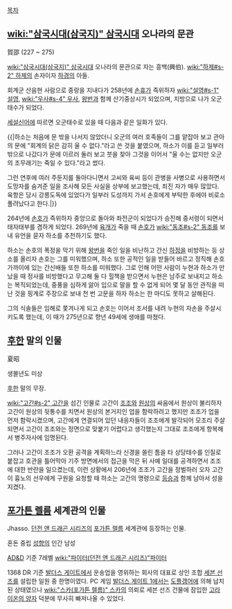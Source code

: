 [[목차]]
== [[wiki:"삼국시대(삼국지)" 삼국시대]] 오나라의 문관 ==
賀邵
(227 ~ 275)

[[wiki:"삼국시대(삼국지)" 삼국시대]] 오나라의 문관으로 자는 흥백(興伯). [[wiki:"하제#s-2" 하제]]의 손자이자 [[하경]]의 아들.

회계군 산음현 사람으로 중랑을 지내다가 258년에 [[손휴]]가 즉위하자 [[wiki:"설영#s-1" 설영]], [[wiki:"우사#s-4" 우사]], [[왕번]]과 함께 산기중상시가 되었으며, 지방으로 나가 오군태수가 되었다. 

[[세설신어]]에 따르면 오군태수로 있을 때 다음과 같은 일화가 있다.

{{|하소는 처음에 문 밖을 나서지 않았더니 오군의 여러 호족들이 그를 얕잡아 보고 관아의 문에 "회계의 닭은 감히 울 수 없다."라고 쓴 것을 붙였으며, 하소가 이를 듣고 일부러 밖으로 나갔다가 문에 이르러 둘러 보고 붓을 찾아 그것을 이어서 "울 수는 없지만 오군의 조무래기는 죽일 수 있다."라고 썼다.

그런 연후에 여러 주둔지를 돌아다니면서 고씨와 육씨 등이 관병을 사병으로 사용하면서 도망자를 숨겨준 일을 조사해 모든 사실을 상부에 보고했는데, 죄진 자가 매우 많았다. 육항은 당시 강릉도독에 있었다가 일부러 도성까지 가서 손호에게 부탁한 후에야 비로소 풀려났다고 한다.|}}

264년에 [[손호]]가 즉위하자 중앙으로 돌아와 좌전군이 되었다가 승진해 중서령이 되면서 태자태부를 겸하게 되었다. 269년에 [[육개]]가 죽을 때 [[손호]]가 [[wiki:"동조#s-2" 동조]]를 보내 유언을 묻자 하소를 추천하기도 했다.

하소는 손호의 폭정을 막기 위해 [[왕번]]을 죽인 일을 비난하고 간신 [[하정]]을 비방하는 등 상소를 올리자 손호는 그를 미워했으며, 하소 또한 공적인 일을 받들어 바르고 정직해 손호 가까이에 있는 간신배들 또한 하소를 미워했다. 그로 인해 어떤 사람이 누현과 하소가 만났을 때 정사를 비방했다고 무고해 둘 다 힐책을 받으면서 누현은 남주로 보내지고 하소는 복직되었는데, 중풍을 심하게 앓아 입으로 말을 할 수 없게 되어 몇 달 동안 관직을 떠난 것을 핑계로 주장으로 보내 천 번 고문을 하자 하소는 한 마디도 못하고 살해된다.

그의 식솔들은 임해로 쫓겨나게 되고 손호는 이어서 조서를 내려 누현의 자손을 주살시키도록 했는데, 이 때가 275년으로 향년 49세에 생애를 마쳤다.

== [[후한]] 말의 인물 ==
夏昭

생몰년도 미상

[[후한]] 말의 무장.

[[wiki:"고간#s-2" 고간]]을 섬긴 인물로 고간이 [[조조]]와 [[원상]]의 싸움에서 원상이 불리하자 고간이 원상의 뒷통수를 치면서 원상의 본거지인 업을 함락하려고 했지만 조조가 업을 먼저 함락시켰으며, 고간에게 연결되어 있던 내응자들이 조조에게 발각되어 모조리 주살되면서 고간이 조조와는 정면으로 맞붙기 어렵다고 생각했는지 그대로 조조에게 항복해서 병주자사에 임명된다.

그러나 고간이 조조가 오환 공격을 계획하느라 신경을 쏠린 틈을 타 상당태수를 인질로 붙잡고 호관을 틀어막아 기주 방면에서의 접근을 막은 뒤 사예 일대를 공격하면서 조조에 대한 반란을 일으켰는데, 이런 상황에서 206년에 조조가 고간을 정벌하러 오자 고간이 흉노의 선우에게 구원을 요청할 때 하소는 고간의 명령으로 [[등승]]과 함께 남아서 성을 지켰다.

== [[포가튼 렐름]] 세계관의 인물 ==
Jhasso. [[던전 앤 드래곤 시리즈]]의 [[포가튼 렐름]] 세계관에 등장하는 인물. 

혼돈 중립 [[성향]]의 인간 남성

[[AD&D]] 기준 7레벨 [[wiki:"파이터(던전 앤 드래곤 시리즈)"파이터]]

1368 DR 기준 [[발더스 게이트]]에서 운송업을 영위하는 회사의 대표로 상인 조합 [[세븐 선즈]]를 설립한 일원 중 한명이였다. PC 게임 [[발더스 게이트 1]]에서는 [[도플갱어]]에 의해 납치된 상태였으나 [[wiki:"스카(포가튼 렐름)" 스카]]의 의뢰로 세븐 선즈 건물에 잠입한 [[고라이온의 양자]] 덕분에 무사히 빠져나올 수 있었다.
